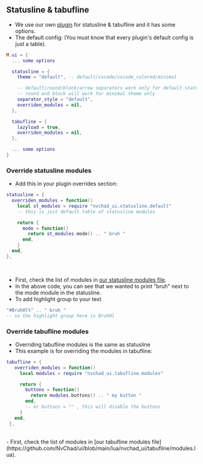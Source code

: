 ## Statusline & tabufline 

- We use our own [plugin](https://github.com/NvChad/ui) for statusline & tabufline and it has some options.
- The default config: (You must know that every plugin's default config is just a table).

```lua
M.ui = {
  ... some options

  statusline = {
    theme = "default", -- default/vscode/vscode_colored/minimal

    -- default/round/block/arrow separators work only for default statusline theme
    -- round and block will work for minimal theme only
    separator_style = "default",
    overriden_modules = nil,
  },

  tabufline = {
    lazyload = true,
    overriden_modules = nil,
  },

  ... some options
}
```

### Override statusline modules 

- Add this in your plugin overrides section:

```lua
statusline = {
  overriden_modules = function()
    local st_modules = require "nvchad_ui.statusline.default"
    -- this is just default table of statusline modules

    return {
      mode = function()
        return st_modules.mode() .. " bruh "
      end,
    }
  end,
},

```
<br/>

- First, check the list of modules in [our statusline modules file](https://github.com/NvChad/ui/blob/main/lua/nvchad_ui/statusline/modules.lua).
- In the above code, you can see that we wanted to print "bruh" next to the mode module in the statusline.
- To add highlight group to your text 

```lua
"#BruhHl%" .. " bruh "
-- so the highlight group here is BruhHl
```

### Override tabufline modules

- Overriding tabufline modules is the same as statusline
- This example is for overriding the modules in tabufline:

```lua
tabufline = {
   overriden_modules = function()
     local modules = require "nvchad_ui.tabufline.modules"

     return {
       buttons = function()
         return modules.buttons() .. " my button "
       end,
       -- or buttons = "" , this will disable the buttons
     }
   end,
 },
```
<br/>
- First, check the list of modules in [our tabufline modules file](https://github.com/NvChad/ui/blob/main/lua/nvchad_ui/tabufline/modules.lua).

